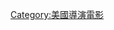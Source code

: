 {{Commons category|Orson Welles}}
{{Cat more|奧森·威爾斯}}

{{DEFAULTSORT:Welles, Orson}}
[[Category:美國導演電影|Category:美國導演電影]]
